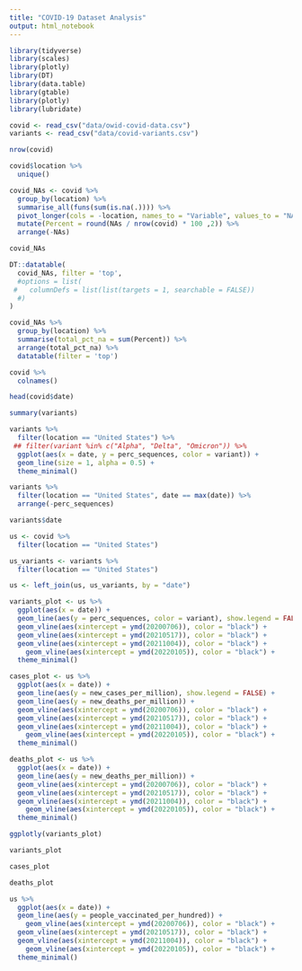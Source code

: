 ```yaml
---
title: "COVID-19 Dataset Analysis"
output: html_notebook
---
```


```r
library(tidyverse)
library(scales)
library(plotly)
library(DT)
library(data.table)
library(gtable)
library(plotly)
library(lubridate)
```

```r
covid <- read_csv("data/owid-covid-data.csv")
variants <- read_csv("data/covid-variants.csv")
```

```r
nrow(covid)
```

```r
covid$location %>% 
  unique()
```

```r
covid_NAs <- covid %>% 
  group_by(location) %>% 
  summarise_all(funs(sum(is.na(.)))) %>% 
  pivot_longer(cols = -location, names_to = "Variable", values_to = "NAs") %>% 
  mutate(Percent = round(NAs / nrow(covid) * 100 ,2)) %>% 
  arrange(-NAs)

covid_NAs
```

```r
DT::datatable(
  covid_NAs, filter = 'top',
  #options = list(
 #   columnDefs = list(list(targets = 1, searchable = FALSE))
  #)
)
```

```r
covid_NAs %>% 
  group_by(location) %>% 
  summarise(total_pct_na = sum(Percent)) %>% 
  arrange(total_pct_na) %>% 
  datatable(filter = 'top')
```

```r
covid %>% 
  colnames()
```

```r
head(covid$date)
```

```r
summary(variants)
```

```r
variants %>%
  filter(location == "United States") %>% 
 ## filter(variant %in% c("Alpha", "Delta", "Omicron")) %>%  
  ggplot(aes(x = date, y = perc_sequences, color = variant)) + 
  geom_line(size = 1, alpha = 0.5) + 
  theme_minimal()
```

```r
variants %>% 
  filter(location == "United States", date == max(date)) %>% 
  arrange(-perc_sequences)
```


```r
variants$date
```


 
```r
us <- covid %>% 
  filter(location == "United States") 

us_variants <- variants %>% 
  filter(location == "United States")

us <- left_join(us, us_variants, by = "date")
```

```r
variants_plot <- us %>% 
  ggplot(aes(x = date)) +
  geom_line(aes(y = perc_sequences, color = variant), show.legend = FALSE) +
  geom_vline(aes(xintercept = ymd(20200706)), color = "black") +
  geom_vline(aes(xintercept = ymd(20210517)), color = "black") + 
  geom_vline(aes(xintercept = ymd(20211004)), color = "black") + 
    geom_vline(aes(xintercept = ymd(20220105)), color = "black") + 
  theme_minimal()

cases_plot <- us %>% 
  ggplot(aes(x = date)) +
  geom_line(aes(y = new_cases_per_million), show.legend = FALSE) +
  geom_line(aes(y = new_deaths_per_million)) + 
  geom_vline(aes(xintercept = ymd(20200706)), color = "black") +
  geom_vline(aes(xintercept = ymd(20210517)), color = "black") + 
  geom_vline(aes(xintercept = ymd(20211004)), color = "black") + 
    geom_vline(aes(xintercept = ymd(20220105)), color = "black") + 
  theme_minimal()

deaths_plot <- us %>% 
  ggplot(aes(x = date)) +
  geom_line(aes(y = new_deaths_per_million)) + 
  geom_vline(aes(xintercept = ymd(20200706)), color = "black") +
  geom_vline(aes(xintercept = ymd(20210517)), color = "black") + 
  geom_vline(aes(xintercept = ymd(20211004)), color = "black") + 
    geom_vline(aes(xintercept = ymd(20220105)), color = "black") + 
  theme_minimal()
```

```r
ggplotly(variants_plot)
```

```r
variants_plot
```

```r
cases_plot
```

```r
deaths_plot
```

```r
us %>% 
  ggplot(aes(x = date)) +
  geom_line(aes(y = people_vaccinated_per_hundred)) +
    geom_vline(aes(xintercept = ymd(20200706)), color = "black") +
  geom_vline(aes(xintercept = ymd(20210517)), color = "black") + 
  geom_vline(aes(xintercept = ymd(20211004)), color = "black") + 
    geom_vline(aes(xintercept = ymd(20220105)), color = "black") + 
  theme_minimal()
```

